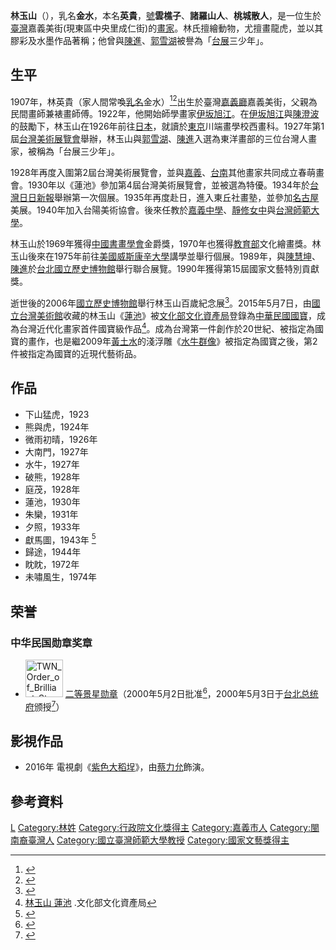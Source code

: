 {{Infobox Artist
| name = 林玉山
| birthname = 林金水 
| image_name = Lin Yu-shan.jpg
| image_caption = 
| birth_date = 1907年4月1日
| birth_place = {{TWN-JPN}}[[嘉義廳|嘉義廳]]嘉義美街(現嘉義市東區中央里成仁街)
| death_date  = {{death_date_and_age|2004|8|20|1907|4|1|mf=y}}
| death_place = {{TWN}}[[臺北市|臺北市]]
| nationality = {{JPN-EMP}}（1907年–1945年）<br> {{ROC}}（1945年–2004年）
| field = 膠彩畫及水墨畫
| notable_works =《[[蓮池_(林玉山作品)|蓮池]]》
| training = 
| movement = 
| patrons = 
| awards = 行政院文化獎
|}}
{{Infobox Hokkien name
| title      =林玉山
| hanji      =林玉山
| poj        =Lîm Gio̍k-san
| tl         =Lîm Gio̍k-san
| bp         =
| hokkienipa =
|
| hanjiborn     =金水
| pojborn      =Kim-súi
| tlborn         =Kim-suí
| bpborn         =
| hokkienipaborn  =
|
| othername1     =本名
| hanji1        =英貴
| poj1         =Eng-kùi
| tl1            =Ing-kuì
| bp1            =
| hokkienipa1     =
}}
'''林玉山'''（{{bd|1907年|4月1日|2004年|8月20日|catIdx=}}），乳名'''金水'''，本名'''英貴'''，[[號|號]]'''雲樵子'''、'''諸羅山人'''、'''桃城散人'''，是一位生於[[臺灣|臺灣]]嘉義美街(現東區中央里成仁街)的[[畫家|畫家]]。林氏擅繪動物，尤擅畫龍虎，並以其膠彩及水墨作品著稱；他曾與[[陳進_(畫家)|陳進]]、[[郭雪湖|郭雪湖]]被譽為「[[台灣美術展覽會|台展]]三少年」。

== 生平 ==
1907年，林英貴（家人間常喚[[乳名|乳名]]金水）<ref>{{Cite web |title=林玉山：蓮池 |url=https://www.artist-magazine.com/product_d.php?lang=tw&tb=3&id=1353 |publisher=藝術家雜誌社 |access-date=2022-07-01}}</ref><ref>{{Facebook post|id=10157423043318611|user=245902168610|name=奇兒Q版漫畫人像|title=奇兒的外公林玉山}}</ref>出生於臺灣[[嘉義廳|嘉義廳]]嘉義美街，父親為民間畫師兼裱畫師傅。1922年，他開始師學畫家[[伊坂旭江|伊坂旭江]]。在[[伊坂旭江|伊坂旭江]]與[[陳澄波|陳澄波]]的鼓勵下，林玉山在1926年前往[[日本|日本]]，就讀於[[東京|東京]]川端畫學校西畫科。1927年第1屆[[台灣美術展覽會|台灣美術展覽會]]舉辦，林玉山與[[郭雪湖|郭雪湖]]、[[陳進_(畫家)|陳進]]入選為東洋畫部的三位台灣人畫家，被稱為「台展三少年」。

1928年再度入圍第2屆台灣美術展覽會，並與[[嘉義市|嘉義]]、[[臺南市|台南]]其他畫家共同成立春萌畫會。1930年以《蓮池》參加第4屆台灣美術展覽會，並被選為特優。1934年於[[台灣日日新報|台灣日日新報]]舉辦第一次個展。1935年再度赴日，進入東丘社畫塾，並參加[[名古屋|名古屋]]美展。1940年加入台陽美術協會。後來任教於[[嘉義中學|嘉義中學]]、[[靜修女中|靜修女中]]與[[台灣師範大學|台灣師範大學]]。

林玉山於1969年獲得[[中國書畫學會|中國書畫學會]]金爵獎，1970年也獲得[[中華民國教育部|教育部]]文化繪畫獎。林玉山後來在1975年前往[[美國|美國]][[威斯康辛大學|威斯康辛大學]]講學並舉行個展。1989年，與[[陳慧坤_(畫家)|陳慧坤]]、[[陳進_(畫家)|陳進]]於[[國立歷史博物館|台北國立歷史博物館]]舉行聯合展覽。1990年獲得第15屆國家文藝特別貢獻獎。

逝世後的2006年[[國立歷史博物館|國立歷史博物館]]舉行林玉山百歲紀念展<ref>{{Cite web |url=http://www.nmh.gov.tw/zh/exhibition_2_3_22_236.htm?28 |title=展覽回顧－林玉山百歲紀念展 |access-date=2015-02-15 |archive-url=https://web.archive.org/web/20150626141454/http://www.nmh.gov.tw/zh/exhibition_2_3_22_236.htm?28 |archive-date=2015-06-26 |dead-url=yes }}</ref>。2015年5月7日，由[[國立台灣美術館|國立台灣美術館]]收藏的林玉山《[[蓮池_(林玉山作品)|蓮池]]》被[[文化部文化資產局|文化部文化資產局]]登錄為[[中華民國國寶|中華民國國寶]]，成為台灣近代化畫家首件國寶級作品<ref>[https://nchdb.boch.gov.tw/assets/overview/antiquity/20150507000001 林玉山 蓮池] {{Wayback|url=https://nchdb.boch.gov.tw/assets/overview/antiquity/20150507000001 |date=20180117030331 }}.文化部文化資產局</ref>。成為台灣第一件創作於20世紀、被指定為國寶的畫作，也是繼2009年[[黃土水|黃土水]]的淺浮雕《[[水牛群像|水牛群像]]》被指定為國寶之後，第2件被指定為國寶的近現代藝術品。

== 作品 ==
* 下山猛虎，1923
* 熊與虎，1924年
* 微雨初晴，1926年
* 大南門，1927年
* 水牛，1927年
* 破熊，1928年
* 庭茂，1928年
* 蓮池，1930年
* 朱欒，1931年
* 夕照，1933年
* 獻馬圖，1943年 <ref>{{Cite web|title=高雄市立美術館--典藏品資料查詢|url=http://collection.kmfa.gov.tw/kmfa/artsdisplay.asp?systemno=0000000146&viewsource=list|accessdate=2020-08-07|work=collection.kmfa.gov.tw|archive-date=2019-04-05|archive-url=https://web.archive.org/web/20190405115444/http://collection.kmfa.gov.tw/kmfa/artsdisplay.asp?systemno=0000000146&viewsource=list|dead-url=no}}</ref>
* 歸途，1944年
*眈眈，1972年
* 未嘯風生，1974年

==荣誉==
===中华民国勋章奖章===
* [[File:TWN_Order_of_Brilliant_Star_2Class_BAR.svg|60px]] [[景星勋章|二等景星勋章]]（2000年5月2日批准<ref>{{cite journal |title=總統令（華總二荣字第8910021060號） |url=https://twinfo.ncl.edu.tw/tiqry/hypage.cgi?HYPAGE=search/merge_pdf.hpg&type=g&dtd_id=12&sysid=H0000195 |journal=總統府公報 |publisher=總統府 |volume=第6338號 |date=2000-05-05 |page=5页 |access-date=2021-09-09 |archive-date=2021-09-09 |archive-url=https://web.archive.org/web/20210909072946/https://twinfo.ncl.edu.tw/tiqry/hypage.cgi?HYPAGE=search%2Fmerge_pdf.hpg&type=g&dtd_id=12&sysid=H0000195 |dead-url=no }}</ref>，2000年5月3日于[[台北市|台北]][[总统府_(台湾)|总统府]]颁授<ref>{{cite web |url=https://www.president.gov.tw/NEWS/6689 |title=總統贈頒給文藝界傑出人士 |publisher=中华民国总统府 |date=2000-05-03 |accessdate=2021-08-23 |archive-date=2021-11-10 |archive-url=https://web.archive.org/web/20211110180803/https://www.president.gov.tw/NEWS/6689 |dead-url=no }}</ref>）

== 影視作品 ==
* 2016年 電視劇《[[紫色大稻埕|紫色大稻埕]]》，由[[蔡力允|蔡力允]]飾演。

== 參考資料 ==
{{Reflist}}

{{台灣日治時期藝術家}}
[[Category:臺灣畫家|L]]
[[Category:林姓|Category:林姓]]
[[Category:行政院文化獎得主|Category:行政院文化獎得主]]
[[Category:嘉義市人|Category:嘉義市人]]
[[Category:閩南裔臺灣人|Category:閩南裔臺灣人]]
[[Category:國立臺灣師範大學教授|Category:國立臺灣師範大學教授]]
[[Category:國家文藝獎得主|Category:國家文藝獎得主]]